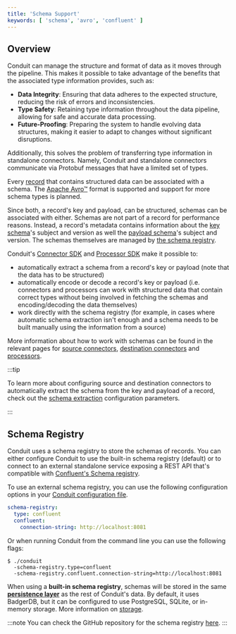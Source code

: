 ```yaml
---
title: 'Schema Support'
keywords: [ 'schema', 'avro', 'confluent' ]
---
```


## Overview

Conduit can manage the structure and format of data as it moves through the
pipeline. This makes it possible to take advantage of the benefits that the
associated type information provides, such as:

- **Data Integrity**: Ensuring that data adheres to the expected structure, reducing
  the risk of errors and inconsistencies.
- **Type Safety**: Retaining type information throughout the data pipeline, allowing
  for safe and accurate data processing.
- **Future-Proofing**: Preparing the system to handle evolving data structures,
  making it easier to adapt to changes without significant disruptions.

Additionally, this solves the problem of transferring type information in
standalone connectors. Namely, Conduit and standalone connectors communicate via
Protobuf messages that have a limited set of types.

Every [record](/docs/using/opencdc-record) that contains structured
data can be associated with a schema.
The [Apache Avro™](https://avro.apache.org/) format is supported and support for
more schema types is planned.

Since both, a record's key and payload, can be structured, schemas can be
associated with either. Schemas are not part of a record for performance
reasons. Instead, a record's metadata contains information about
the [key schema](/docs/core-concepts/opencdc-record#opencdckeyschema)'s subject and
version as well
the [payload schema](/docs/core-concepts/opencdc-record#opencdcpayloadschema)'s
subject and version. The schemas themselves are managed
by [the schema registry](#schema-registry).

Conduit's [Connector SDK](https://github.com/ConduitIO/conduit-connector-sdk) and [Processor SDK](https://github.com/ConduitIO/conduit-processor-sdk) make it possible to:

- automatically extract a schema from a record's key or payload (note that the
  data has to be structured)
- automatically encode or decode a record's key or payload (i.e. connectors and
  processors can work with structured data that contain correct types without
  being involved in fetching the schemas and encoding/decoding the data
  themselves)
- work directly with the schema registry (for example, in cases where automatic
  schema extraction isn't enough and a schema needs to be built manually using
  the information from a source)

More information about how to work with schemas can be found in the relevant
pages
for [source connectors](/docs/developing/connectors/developing-source-connectors), [destination connectors](/docs/developing/connectors/developing-destination-connectors)
and [processors](/docs/developing/processors/building#schemas).

:::tip

To learn more about configuring source and destination connectors to automatically extract the schema from the key and payload of a record, check out the [schema extraction](/docs/using/connectors/configuration-parameters/schema-extraction) configuration parameters.

:::

## Schema Registry

Conduit uses a schema registry to store the schemas of records.
You can either configure Conduit to use the built-in schema registry (default) or to
connect to an external standalone service exposing a REST API that's compatible
with [Confluent's Schema registry](https://docs.confluent.io/current/schema-registry/develop/api.html).

To use an external schema registry, you can use the following configuration
options in your [Conduit configuration file](/docs/configuration#configuration-file).

```yaml
schema-registry:
  type: confluent
  confluent:
    connection-string: http://localhost:8081
```

Or when running Conduit from the command line you can use the following flags:

```shell
$ ./conduit 
  -schema-registry.type=confluent 
  -schema-registry.confluent.connection-string=http://localhost:8081
```

When using a **built-in schema registry**, schemas will be stored in the
same [**persistence layer**](/docs/core-concepts/architecture#persistence-layer) as the rest of
Conduit's data. By default, it uses BadgerDB, but it can be configured to use
PostgreSQL, SQLite, or in-memory storage. More information
on [storage](/docs/using/other-features/storage).


:::note
You can check the GitHub repository for the schema registry [here](https://github.com/conduitIO/conduit-schema-registry).
:::
